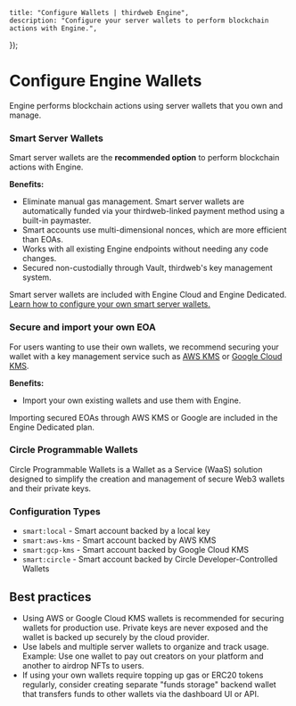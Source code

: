 
	title: "Configure Wallets | thirdweb Engine",
	description: "Configure your server wallets to perform blockchain actions with Engine.",
});

# Configure Engine Wallets

Engine performs blockchain actions using server wallets that you own and manage.

### Smart Server Wallets

Smart server wallets are the **recommended option** to perform blockchain actions with Engine.

**Benefits:**
- Eliminate manual gas management. Smart server wallets are automatically funded via your thirdweb-linked payment method using a built-in paymaster.
- Smart accounts use multi-dimensional nonces, which are more efficient than EOAs.
- Works with all existing Engine endpoints without needing any code changes.
- Secured non-custodially through Vault, thirdweb's key management system. 

Smart server wallets are included with Engine Cloud and Engine Dedicated. [Learn how to configure your own smart server wallets.](/engine/configure-wallets/server-wallets)

### Secure and import your own EOA

For users wanting to use their own wallets, we recommend securing your wallet with a key management service such as [AWS KMS](/engine/configure-wallets/aws-kms) or [Google Cloud KMS](/engine/configure-wallets/google-kms).

**Benefits:**
- Import your own existing wallets and use them with Engine.

Importing secured EOAs through AWS KMS or Google are included in the Engine Dedicated plan. 
### Circle Programmable Wallets

Circle Programmable Wallets is a Wallet as a Service (WaaS) solution designed to simplify the creation and management of secure Web3 wallets and their private keys. 

### Configuration Types

- `smart:local` - Smart account backed by a local key
- `smart:aws-kms` - Smart account backed by AWS KMS
- `smart:gcp-kms` - Smart account backed by Google Cloud KMS
- `smart:circle` - Smart account backed by Circle Developer-Controlled Wallets

## Best practices

- Using AWS or Google Cloud KMS wallets is recommended for securing wallets for production use. Private keys are never exposed and the wallet is backed up securely by the cloud provider.
- Use labels and multiple server wallets to organize and track usage. Example: Use one wallet to pay out creators on your platform and another to airdrop NFTs to users.
- If using your own wallets require topping up gas or ERC20 tokens regularly, consider creating separate "funds storage" backend wallet that transfers funds to other wallets via the dashboard UI or API.